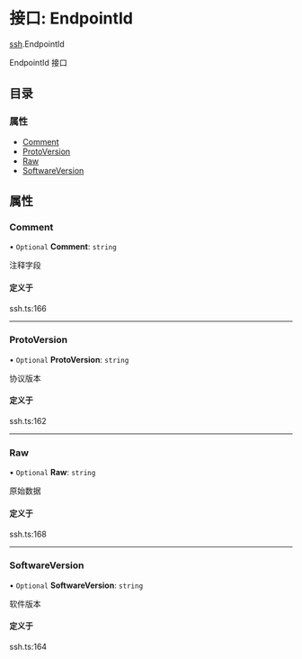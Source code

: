 # 接口: EndpointId

[ssh](/templates/protocols/javascript/modules/ssh).EndpointId

EndpointId 接口

## 目录

### 属性

- [Comment](/templates/protocols/javascript/modules/ssh.EndpointId#comment)
- [ProtoVersion](/templates/protocols/javascript/modules/ssh.EndpointId#protoversion)
- [Raw](/templates/protocols/javascript/modules/ssh.EndpointId#raw)
- [SoftwareVersion](/templates/protocols/javascript/modules/ssh.EndpointId#softwareversion)

## 属性

### Comment

• `Optional` **Comment**: `string`

注释字段

#### 定义于

ssh.ts:166

___

### ProtoVersion

• `Optional` **ProtoVersion**: `string`

协议版本

#### 定义于

ssh.ts:162

___

### Raw

• `Optional` **Raw**: `string`

原始数据

#### 定义于

ssh.ts:168

___

### SoftwareVersion

• `Optional` **SoftwareVersion**: `string`

软件版本

#### 定义于

ssh.ts:164
